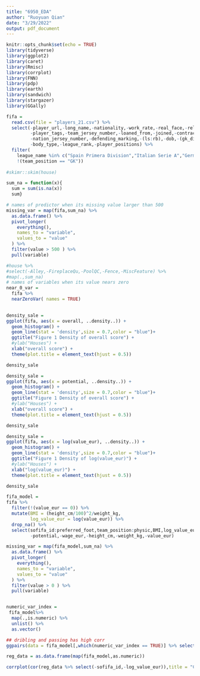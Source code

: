 ```yaml
---
title: "6950_EDA"
author: "Ruoyuan Qian"
date: "3/29/2022"
output: pdf_document
---
```


```r
knitr::opts_chunk$set(echo = TRUE)
library(tidyverse)
library(ggplot2)
library(caret)
library(Rmisc)
library(corrplot)
library(FNN)
library(pdp)
library(earth)
library(sandwich)
library(stargazer)
library(GGally)
```

```r
fifa = 
  read.csv(file = "players_21.csv") %>% 
  select(-player_url,-long_name,-nationality,-work_rate,-real_face,-release_clause_eur,
         -player_tags,-team_jersey_number,-loaned_from,-joined,-contract_valid_until,-nation_position,
         -nation_jersey_number,-defending_marking,-(ls:rb),-dob,-(gk_diving:player_traits),-club_name,
         -body_type,-league_rank,-player_positions) %>% 
  filter(
    league_name %in% c("Spain Primera Division","Italian Serie A","German 1. Bundesliga","French Ligue 1","English Premier League"),
    !(team_position == "GK")) 
  
#skimr::skim(house)

sum_na = function(x){
  sum = sum(is.na(x))
  sum}

# names of predictor when its missing value larger than 500
missing_var = map(fifa,sum_na) %>% 
  as.data.frame() %>% 
  pivot_longer(
    everything(),
    names_to = "variable",
    values_to = "value"
  ) %>% 
  filter(value > 500 ) %>% 
  pull(variable) 

#house %>% 
#select(-Alley,-FireplaceQu,-PoolQC,-Fence,-MiscFeature) %>% 
#map(.,sum_na)
# names of variables when its value nears zero
near_0_var = 
  fifa %>% 
  nearZeroVar( names = TRUE)
  

```

```r
density_sale = 
ggplot(fifa, aes(x = overall, ..density..)) +
  geom_histogram() +
  geom_line(stat = 'density',size = 0.7,color = "blue")+
  ggtitle("Figure 1 Density of overall score") +
  #ylab("Houses") +
  xlab("overall score") + 
  theme(plot.title = element_text(hjust = 0.5))

density_sale

density_sale = 
ggplot(fifa, aes(x = potential, ..density..)) +
  geom_histogram() +
  geom_line(stat = 'density',size = 0.7,color = "blue")+
  ggtitle("Figure 1 Density of overall score") +
  #ylab("Houses") +
  xlab("overall score") + 
  theme(plot.title = element_text(hjust = 0.5))

density_sale

density_sale = 
ggplot(fifa, aes(x = log(value_eur), ..density..)) +
  geom_histogram() +
  geom_line(stat = 'density',size = 0.7,color = "blue")+
  ggtitle("Figure 1 Density of log(value_eur)") +
  #ylab("Houses") +
  xlab("log(value_eur)") + 
  theme(plot.title = element_text(hjust = 0.5))

density_sale
```

```r
fifa_model = 
fifa %>% 
  filter(!(value_eur == 0)) %>% 
  mutate(BMI = (height_cm/100)^2/weight_kg,
         log_value_eur = log(value_eur)) %>% 
  drop_na() %>% 
  select(sofifa_id:preferred_foot,team_position:physic,BMI,log_value_eur,
         -potential,-wage_eur,-height_cm,-weight_kg,-value_eur)

missing_var = map(fifa_model,sum_na) %>% 
  as.data.frame() %>% 
  pivot_longer(
    everything(),
    names_to = "variable",
    values_to = "value"
  ) %>% 
  filter(value > 0 ) %>% 
  pull(variable) 


numeric_var_index = 
 fifa_model%>% 
  map(.,is.numeric) %>% 
  unlist() %>% 
  as.vector()

## dribling and passing has high corr
ggpairs(data = fifa_model[,which(numeric_var_index == TRUE)] %>% select(-sofifa_id))

reg_data = as.data.frame(map(fifa_model,as.numeric))

corrplot(cor(reg_data %>% select(-sofifa_id,-log_value_eur)),title = "Correlation Plot", method = "square", addgrid.col = "darkgray", order="hclust", mar = c(4,0,4,0), addrect = 6, rect.col = "black", rect.lwd = 5,cl.pos = "b", tl.col = "indianred4", tl.cex = 1.5, cl.cex = 1.5)

```

